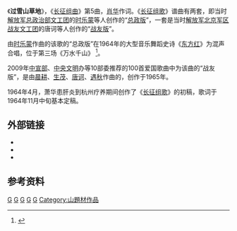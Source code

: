 《'''过雪山草地'''》，《[[长征组曲|长征组曲]]》第5曲，[[萧华_(上将)|肖华]]作词。《[[长征组歌|长征组歌]]》谱曲有两套，即当时[[解放军总政治部文工团|解放军总政治部文工团]]的[[时乐蒙|时乐蒙]]等人创作的“[[长征组歌_(总政版)|总政版]]”，一套是当时[[解放军北京军区战友文工团|解放军北京军区战友文工团]]的唐诃等人创作的“[[长征组歌_(战友版)|战友版]]”。

由[[时乐蒙|时乐蒙]]作曲的该歌的“总政版”在1964年的大型音乐舞蹈史诗《[[东方红_(音乐舞蹈史诗)|东方红]]》为混声合唱，位于第三场《万水千山》 <ref name="wyzxsx.com">{{Cite web|url=http://www.wyzxsx.com/Article/Class12/200902/69889.html|title=大型音乐舞蹈史诗《东方红》歌词和朗诵词|accessdate=2011-05-08|date=2009-02-14|format=|publisher=乌有之乡|language=zh-hans|deadurl=yes|archiveurl=https://web.archive.org/web/20090903035839/http://www.wyzxsx.com/Article/Class12/200902/69889.html|archivedate=2009-09-03}}</ref>。

2009年[[中共中央宣传部|中宣部]]、[[中央文明|中央文明]]办等10部委推荐的100首爱国歌曲中为该曲的“战友版”，是由[[晨耕|晨耕]]、[[生茂|生茂]]、[[唐诃|唐诃]]、[[遇秋|遇秋]]作曲的，创作于1965年。

1964年4月，萧华患肝炎到杭州疗养期间创作了《[[长征组歌|长征组歌]]》的初稿，歌词于1964年11月中旬基本定稿。

== 外部链接 ==
*{{Cite web|url=http://www.wyzxsx.com/Article/Class12/200902/69889.html|title=歌词|accessdate=2011-05-12|date=2009-02-14|format=|publisher=乌有之乡|language=zh-hans|deadurl=yes|archiveurl=https://web.archive.org/web/20090903035839/http://www.wyzxsx.com/Article/Class12/200902/69889.html|archivedate=2009-09-03}}
*{{Cite web |url=http://tv.people.com.cn/GB/79889/9374828.html |title=视频欣赏、歌词 |accessdate=2011-05-12 |date=2009-05-27 |format= |publisher=人民网 |language=zh-hans |archive-date=2016-03-04 |archive-url=https://web.archive.org/web/20160304080414/http://tv.people.com.cn/GB/79889/9374828.html |dead-url=no }}  
*{{Cite web|url=http://news.xinhuanet.com/audio/2010-08/11/c_12433481.htm|title=音频欣赏、歌词|accessdate=2011-05-12|date=2010-08-11|format=|publisher=新华网|language=zh-hans}}{{dead link|date=2018年4月 |bot=InternetArchiveBot |fix-attempted=yes }}

== 参考资料 ==
{{Reflist}}

{{song-stub}}
{{大型音乐舞蹈史诗《东方红》歌曲|cat|G}}
{{中宣部推荐100首爱国歌曲}}
{{放歌九十年|cat|G}}
[[Category:1964年歌曲|G]]
[[Category:1965年歌曲|G]]
[[Category:1960年代中国歌曲作品|G]]
[[Category:百首爱国歌曲|G]]
[[Category:长征题材歌曲|G]]
[[Category:山題材作品|Category:山題材作品]]